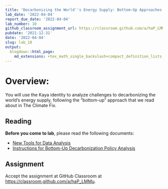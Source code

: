 ```yaml
---
title: 'Decarbonizing the World''s Energy Supply: Bottom-Up Approaches'
lab_date: '2022-04-04'
report_due_date: '2022-04-04'
lab_number: 10
github_classroom_assignment_url: https://classroom.github.com/a/haP_LMMu
pubdate: '2021-12-31'
date: '2022-04-04'
slug: lab_10
output:
  blogdown::html_page:
    md_extensions: +tex_math_single_backslash+compact_definition_lists
---
```

# Overview:

You will use the Kaya identity to analyze challenges to decarbonizing the world's energy supply, following the "bottom-up" approach that we read about in The Climate Fix.

## Reading

**Before you come to lab**, please read the following documents:

* [New Tools for Data Analysis](/lab_docs/lab_10_new_tools){target="_blank"}
* [Instructions for Bottom-Up Decarbonization Policy Analysis](/lab_docs/lab_10_instructions){target="_blank"}

## Assignment
Accept the assignment at GitHub Classroom at <https://classroom.github.com/a/haP_LMMu>.
